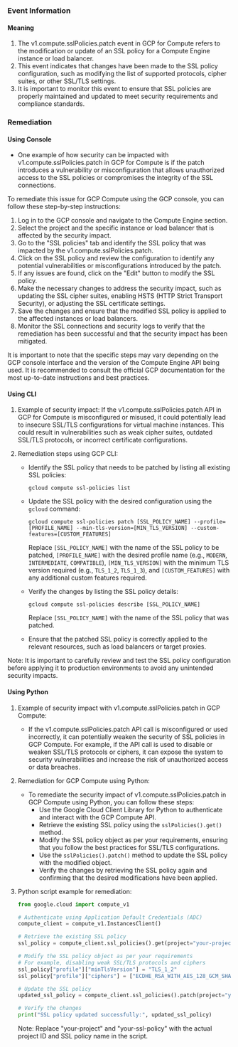 
### Event Information

#### Meaning

1. The v1.compute.sslPolicies.patch event in GCP for Compute refers to the modification or update of an SSL policy for a Compute Engine instance or load balancer.
2. This event indicates that changes have been made to the SSL policy configuration, such as modifying the list of supported protocols, cipher suites, or other SSL/TLS settings.
3. It is important to monitor this event to ensure that SSL policies are properly maintained and updated to meet security requirements and compliance standards.

### Remediation

#### Using Console

- One example of how security can be impacted with v1.compute.sslPolicies.patch in GCP for Compute is if the patch introduces a vulnerability or misconfiguration that allows unauthorized access to the SSL policies or compromises the integrity of the SSL connections.

To remediate this issue for GCP Compute using the GCP console, you can follow these step-by-step instructions:

1. Log in to the GCP console and navigate to the Compute Engine section.
2. Select the project and the specific instance or load balancer that is affected by the security impact.
3. Go to the "SSL policies" tab and identify the SSL policy that was impacted by the v1.compute.sslPolicies.patch.
4. Click on the SSL policy and review the configuration to identify any potential vulnerabilities or misconfigurations introduced by the patch.
5. If any issues are found, click on the "Edit" button to modify the SSL policy.
6. Make the necessary changes to address the security impact, such as updating the SSL cipher suites, enabling HSTS (HTTP Strict Transport Security), or adjusting the SSL certificate settings.
7. Save the changes and ensure that the modified SSL policy is applied to the affected instances or load balancers.
8. Monitor the SSL connections and security logs to verify that the remediation has been successful and that the security impact has been mitigated.

It is important to note that the specific steps may vary depending on the GCP console interface and the version of the Compute Engine API being used. It is recommended to consult the official GCP documentation for the most up-to-date instructions and best practices.

#### Using CLI

1. Example of security impact: If the v1.compute.sslPolicies.patch API in GCP for Compute is misconfigured or misused, it could potentially lead to insecure SSL/TLS configurations for virtual machine instances. This could result in vulnerabilities such as weak cipher suites, outdated SSL/TLS protocols, or incorrect certificate configurations.

2. Remediation steps using GCP CLI:
   - Identify the SSL policy that needs to be patched by listing all existing SSL policies:
     ```
     gcloud compute ssl-policies list
     ```

   - Update the SSL policy with the desired configuration using the `gcloud` command:
     ```
     gcloud compute ssl-policies patch [SSL_POLICY_NAME] --profile=[PROFILE_NAME] --min-tls-version=[MIN_TLS_VERSION] --custom-features=[CUSTOM_FEATURES]
     ```
     Replace `[SSL_POLICY_NAME]` with the name of the SSL policy to be patched, `[PROFILE_NAME]` with the desired profile name (e.g., `MODERN`, `INTERMEDIATE`, `COMPATIBLE`), `[MIN_TLS_VERSION]` with the minimum TLS version required (e.g., `TLS_1_2`, `TLS_1_3`), and `[CUSTOM_FEATURES]` with any additional custom features required.

   - Verify the changes by listing the SSL policy details:
     ```
     gcloud compute ssl-policies describe [SSL_POLICY_NAME]
     ```
     Replace `[SSL_POLICY_NAME]` with the name of the SSL policy that was patched.

   - Ensure that the patched SSL policy is correctly applied to the relevant resources, such as load balancers or target proxies.

Note: It is important to carefully review and test the SSL policy configuration before applying it to production environments to avoid any unintended security impacts.

#### Using Python

1. Example of security impact with v1.compute.sslPolicies.patch in GCP Compute:
   - If the v1.compute.sslPolicies.patch API call is misconfigured or used incorrectly, it can potentially weaken the security of SSL policies in GCP Compute. For example, if the API call is used to disable or weaken SSL/TLS protocols or ciphers, it can expose the system to security vulnerabilities and increase the risk of unauthorized access or data breaches.

2. Remediation for GCP Compute using Python:
   - To remediate the security impact of v1.compute.sslPolicies.patch in GCP Compute using Python, you can follow these steps:
     - Use the Google Cloud Client Library for Python to authenticate and interact with the GCP Compute API.
     - Retrieve the existing SSL policy using the `sslPolicies().get()` method.
     - Modify the SSL policy object as per your requirements, ensuring that you follow the best practices for SSL/TLS configurations.
     - Use the `sslPolicies().patch()` method to update the SSL policy with the modified object.
     - Verify the changes by retrieving the SSL policy again and confirming that the desired modifications have been applied.

3. Python script example for remediation:
   ```python
   from google.cloud import compute_v1

   # Authenticate using Application Default Credentials (ADC)
   compute_client = compute_v1.InstancesClient()

   # Retrieve the existing SSL policy
   ssl_policy = compute_client.ssl_policies().get(project="your-project", sslPolicy="your-ssl-policy").execute()

   # Modify the SSL policy object as per your requirements
   # For example, disabling weak SSL/TLS protocols and ciphers
   ssl_policy["profile"]["minTlsVersion"] = "TLS_1_2"
   ssl_policy["profile"]["ciphers"] = ["ECDHE_RSA_WITH_AES_128_GCM_SHA256", "ECDHE_RSA_WITH_AES_256_GCM_SHA384"]

   # Update the SSL policy
   updated_ssl_policy = compute_client.ssl_policies().patch(project="your-project", sslPolicy="your-ssl-policy", body=ssl_policy).execute()

   # Verify the changes
   print("SSL policy updated successfully:", updated_ssl_policy)
   ```
   Note: Replace "your-project" and "your-ssl-policy" with the actual project ID and SSL policy name in the script.

